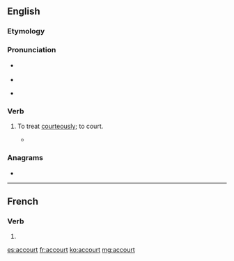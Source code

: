 ==English==

===Etymology===
{{prefix|ac|gloss1=to|court|gloss2=woo|lang=en}}

===Pronunciation===
* {{a|RP}} {{IPA|/əˈkɔːt/|lang=en}}
* {{rhymes|ɔː(ɹ)t|lang=en}}

* {{audio|en-us-accourt.ogg|Audio (US)|lang=en}}

===Verb===
{{en-verb}}

# {{lb|en|obsolete}} To treat [[courteously]]; to court.
#* {{quote-book|title=[[w:The Faerie Queene|The Faerie Queene]]|page=71|author=[[w:Edmund Spenser|Edmund Spenser]]|passage=Whilest she her selfe thus busily did frame Seemely to entertaine her new-come guest, Newes hereof to her other sisters came, Who all this while were at their wanton rest, '''Accourting''' each her frend with lavish fest|year=''a'' 1596}}

===Anagrams===
* {{l|en|crocuta}}

----

==French==

===Verb===
{{fr-verb-form}}

# {{inflection of|accourir||3|s|pres|indc|lang=fr}}

[[es:accourt]]
[[fr:accourt]]
[[ko:accourt]]
[[mg:accourt]]